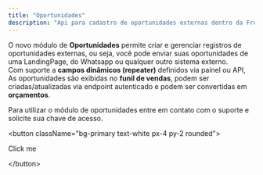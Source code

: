 ```yaml
---
title: "Oportunidades"
description: "Api para cadastro de oportunidades externas dentro da Fretatech."
---
```


O novo módulo de **Oportunidades** permite criar e gerenciar registros de oportunidades externas, ou seja, você pode enviar suas oportunidades de uma LandingPage, do Whatsapp ou qualquer outro sistema externo.\
Com suporte a **campos dinâmicos (repeater)** definidos via painel ou API, As oportunidades são exibidas no **funil de vendas**, podem ser criadas/atualizadas via endpoint autenticado e podem ser convertidas em **orçamentos**.

<Info>
  Para utilizar o módulo de oportunidades entre em contato com o suporte e solicite sua chave de acesso.
</Info>

\<button className="bg-primary text-white px-4 py-2 rounded"\>

  Click me

\</button\>